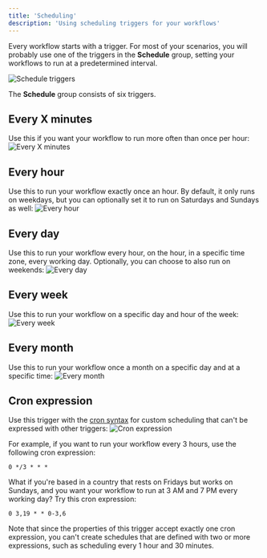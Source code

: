 ```yaml
---
title: 'Scheduling'
description: 'Using scheduling triggers for your workflows'
---
```


Every workflow starts with a trigger. For most of your scenarios, you will probably use one of the triggers in the **Schedule** group, setting your workflows to run at a predetermined interval.

![Schedule triggers](/images/scheduling-triggers.png)

The **Schedule** group consists of six triggers.

## Every X minutes
Use this if you want your workflow to run more often than once per hour:
![Every X minutes](/images/scheduling-every-x-minutes.png)

## Every hour
Use this to run your workflow exactly once an hour. By default, it only runs on weekdays, but you can optionally set it to run on Saturdays and Sundays as well:
![Every hour](/images/scheduling-every-hour.png)

## Every day
Use this to run your workflow every hour, on the hour, in a specific time zone, every working day. Optionally, you can choose to also run on weekends:
![Every day](/images/scheduling-every-day.png)

## Every week
Use this to run your workflow on a specific day and hour of the week:
![Every week](/images/scheduling-every-week.png)

## Every month
Use this to run your workflow once a month on a specific day and at a specific time:
![Every month](/images/scheduling-every-month.png)

## Cron expression
Use this trigger with the [cron syntax](https://www.baeldung.com/cron-expressions) for custom scheduling that can't be expressed with other triggers:
![Cron expression](/images/scheduling-cron.png)

For example, if you want to run your workflow every 3 hours, use the following cron expression:
```cronexp
0 */3 * * *
```

What if you're based in a country that rests on Fridays but works on Sundays, and you want your workflow to run at 3 AM and 7 PM every working day? Try this cron expression:

```cronexp
0 3,19 * * 0-3,6
```

Note that since the properties of this trigger accept exactly one cron expression, you can't create schedules that are defined with two or more expressions, such as scheduling every 1 hour and 30 minutes.
